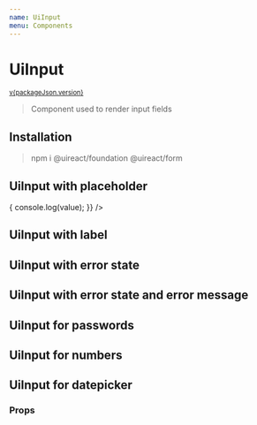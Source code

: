 ```yaml
---
name: UiInput
menu: Components
---
```





# UiInput

<sup>
  <a href="https://github.com/inavac182/ui-react/blob/main/packages/COMPONENT-NAME/" target="_blank">
    v{packageJson.version}
  </a>
</sup>

> Component used to render input fields

## Installation

> npm i @uireact/foundation @uireact/form

## UiInput with placeholder

<Playground>
  <UiInput
    placeholder="First Name"
    onChange={(value) => {
      console.log(value);
    }}
  />
</Playground>

## UiInput with label

<Playground>
  <UiInput label="Fist Name" labelOnTop />
</Playground>

## UiInput with error state

<Playground>
  <UiInput label="Fist Name" state="ERROR" />
</Playground>

## UiInput with error state and error message

<Playground>
  <UiInput label="Fist Name" error="Some error" state="ERROR" />
</Playground>

## UiInput for passwords

<Playground>
  <UiInput label="Password" labelOnTop type="password" />
</Playground>

## UiInput for numbers

<Playground>
  <UiInput label="Password" labelOnTop type="number" />
</Playground>

## UiInput for datepicker

<Playground>
  <UiInput label="Password" labelOnTop type="date" />
</Playground>

### Props

<Props of={UiInput} />
